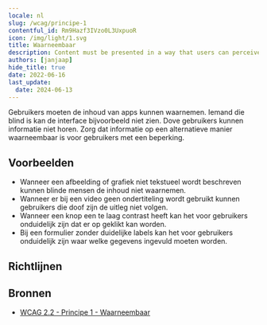 ```yaml
---
locale: nl
slug: /wcag/principe-1
contentful_id: Rm9Hazf3IVzo0L3UxpuoR
icon: /img/light/1.svg
title: Waarneembaar
description: Content must be presented in a way that users can perceive. 
authors: [janjaap]
hide_title: true
date: 2022-06-16
last_update:
  date: 2024-06-13
---
```


<Hero
  title="Waarneembaar"
  image="/img/light/1.svg"
  imageDark="/img/dark/1.svg"
  alt="WCAG 1 icon"
  prefix="Principe 1"
/>

Gebruikers moeten de inhoud van apps kunnen waarnemen. Iemand die blind is kan de interface bijvoorbeeld niet zien. Dove gebruikers kunnen informatie niet horen. Zorg dat informatie op een alternatieve manier waarneembaar is voor gebruikers met een beperking.

## Voorbeelden

- Wanneer een afbeelding of grafiek niet tekstueel wordt beschreven kunnen blinde mensen de inhoud niet waarnemen.
- Wanneer er bij een video geen ondertiteling wordt gebruikt kunnen gebruikers die doof zijn de uitleg niet volgen.
- Wanneer een knop een te laag contrast heeft kan het voor gebruikers onduidelijk zijn dat er op geklikt kan worden.
- Bij een formulier zonder duidelijke labels kan het voor gebruikers onduidelijk zijn waar welke gegevens ingevuld moeten worden.

## Richtlijnen

<LinkList title="Richtlijnen" isHighlighted={true}>
  <LinkListItem
    url="/nl/richtlijnen/wcag/richtlijn-1-1"
    title="Richtlijn 1.1 - Tekstalternatieven"
    label="Tekstalternatieven"
    description="Content must be described as text to allow visual, auditory and tactile presentation."
    image="/img/light/1.1.svg"
    alt="WCAG 1.1 icon"
  />
  <LinkListItem
    url="/nl/richtlijnen/wcag/richtlijn-1-2"
    title="Richtlijn 1.2 - Op tijd gebaseerde media"
    label="Op tijd gebaseerde media"
    description="Provide equal access to media by providing a transcript, subtitles, audio description and/or sign language."
    image="/img/light/1.2.svg"
    alt="WCAG 1.2 icon"
  />
  <LinkListItem
    url="/nl/richtlijnen/wcag/richtlijn-1-3"
    title="Richtlijn 1.3 - Aanpasbaar"
    label="Aanpasbaar"
    description="Content must be available in a way that can be perceived by all users."
    image="/img/light/1.3.svg"
    alt="WCAG 1.3 icon"
  />
  <LinkListItem
    url="/nl/richtlijnen/wcag/richtlijn-1-4"
    title="Richtlijn 1.4 - Onderscheidbaar"
    label="Onderscheidbaar"
    description="Users need to be able to distinguish foreground from background information."
    image="/img/light/1.4.svg"
    alt="WCAG 1.4 icon"
  />
</LinkList>

## Bronnen

- [WCAG 2.2 - Principe 1 - Waarneembaar](https://www.w3.org/Translations/WCAG22-nl/#waarneembaar)
